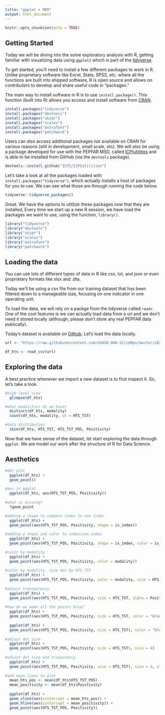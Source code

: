 ```yaml
---
title: "ggplot + MER"
output: html_document
---
```


```r
knitr::opts_chunk$set(echo = TRUE)
```

## Getting Started

Today we will be diving into the some exploratory analysis with R, getting familiar with visualizing data using `ggplot2` which is part of the [tidyverse](https://www.tidyverse.org/).

To get started, you'll need to install a few different packages to work in R. Unlike proprietary software like Excel, Stata, SPSS, etc. where all the functions are built into shipped software, R is open source and allows on contributers to develop and share useful code in "packages." 

The main way to install software in R is to use `install.package()`. This function (built into R) allows you access and install software from [CRAN](https://cran.r-project.org/). 


```r
install.packages("tidyverse")
install.packages("devtools")
install.packages("skimr")
install.packages("scales")
install.packages("extrafont")
install.packages("patchwork")
```

Users can also access additional packages not available on CRAN for various reasons (still in development, small scale, etc). We will also be using a package developed for use with the PEPFAR MSD, called [ICPIutilities](https://github.com/ICPI/ICPIutilities/blob/master/README.md) and is able to be installed from GitHub (via the `devtools` package).

```r
devtools::install_github("ICPI/ICPIutilities")
```

Let's take a look at all the packages loaded with `install.packages("tidyverse")`, which actually installs a host of packages for you to use. We can see what those are through running the code below.

```r
tidyverse::tidyverse_packages()
```

Great. We have the options to utitlize these packages now that they are installed,  Every time we start up a new R session, we have load the packages we want to use, using the function, `library()`.

```r
library("tidyverse")
library("devtools")
library("skimr")
library("scales")
library("extrafont")
library("patchwork")
```


## Loading the data

You can use lots of different types of data in R like csv, txt, and json or even proprietary formats like xlsx and .dta. 

Today we'll be using a csv file from our training dataset that has been filtered down to a manageable size, focusing on one indicator in one operating unit.

To load the data, we will rely on a packge from the tidyverse called `readr`. One of the cool features is we can actually load data from a url and we don't need it stored locally (although, please don't store any real PEPFAR data publically).

Today's dataset is available on [Github](https://github.com/USAID-OHA-SI/coRps/blob/master/2020-03-30/FY20_MilkyWay_Testing.csv). Let's load the data locally.

```r
url <- "https://raw.githubusercontent.com/USAID-OHA-SI/coRps/master/2020-03-30/FY20_MilkyWay_Testing.csv"

df_hts <- read_csv(url)


```

## Exploring the data

A best practice whenever we import a new dataset is to first inspect it. So, let's take a look.

```r

#high level view
  glimpse(df_hts)

#what modalities do we have?
  distinct(df_hts, modality)  
  count(df_hts, modality, wt = HTS_TST)  

#data distribution
  skim(df_hts, HTS_TST, HTS_TST_POS, Positivity)

```

Now that we have sense of the dataset, let start exploring the data through `ggplot`. We are model our work after the structure of R for Data Science.

## Aesthetics

```r
 
#dot plot
  ggplot(df_hts) +
  geom_point()

#aes in ggplot
  ggplot(df_hts, aes(HTS_TST_POS, Positivity))
  
#what is missing?
  ?geom_point

#adding a shape to compare index to non index
  ggplot(df_hts) +
  geom_point(aes(HTS_TST_POS, Positivity, shape = is_index))
  
#adding a shape and color to index/non-index
  ggplot(df_hts) +
  geom_point(aes(HTS_TST_POS, Positivity, shape = is_index, color = is_index))

#color by modality
  ggplot(df_hts) +
  geom_point(aes(HTS_TST_POS, Positivity, color = modality)) 
  
#color by modality, size dot by HTS_TST
  ggplot(df_hts) +
  geom_point(aes(HTS_TST_POS, Positivity, color = modality, size = HTS_TST))
  
#adjust transparency
  ggplot(df_hts) +
  geom_point(aes(HTS_TST_POS, Positivity, size = HTS_TST, alpha = Positivity))
    
#how do we make all the points blue?
  ggplot(df_hts) +
  geom_point(aes(HTS_TST_POS, Positivity, size = HTS_TST, color = "blue"))
  
  ggplot(df_hts) +
  geom_point(aes(HTS_TST_POS, Positivity, size = HTS_TST), color = "blue")
  
#adjust dot size
  ggplot(df_hts) +
  geom_point(aes(HTS_TST_POS, Positivity, size = HTS_TST), size = 4)
  
#adjust dot size and tranparency
  ggplot(df_hts) +
  geom_point(aes(HTS_TST_POS, Positivity, size = HTS_TST), size = 4, alpha = .3)
  
#add mean lines to plot
  mean_hts_pos <- mean(df_hts$HTS_TST_POS)
  mean_positivity <- mean(df_hts$Positivity)
  
  ggplot(df_hts) +
  geom_vline(aes(xintercept = mean_hts_pos)) +
  geom_hline(aes(yintercept = mean_positivity)) +
  geom_point(aes(HTS_TST_POS, Positivity))
  
```